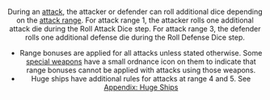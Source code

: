 <Header title="Range bouns" />

During an [attack](/article/Attack), the attacker or defender can roll additional dice depending
on the [attack range](/article/Attack_Range). For attack range 1, the attacker rolls one additional
attack die during the Roll Attack Dice step. For attack range 3, the defender
rolls one additional defense die during the Roll Defense Dice step.

<ImgCenter src="/images/Ordnance_Icon.webp" alt="Ordnance Icon" />
<TextCenter text="Ordnance Icon" />

- Range bonuses are applied for all attacks unless stated
  otherwise. Some [special weapons](/article/Special_Weapons) have a small ordnance
  icon on them to indicate that range bonuses cannot be
  applied with attacks using those weapons.
- Huge ships have additional rules for attacks at range 4 and 5. See
  [Appendix: Huge Ships](/article/Huge_Ships)
